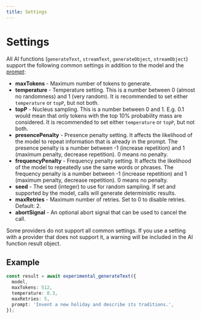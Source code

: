 ```yaml
---
title: Settings
---
```



# Settings

All AI functions (`generateText`, `streamText`, `generateObject`, `streamObject`) support the following common settings in addition to the model and the [prompt](/docs/ai-core/prompt):

- **maxTokens** - Maximum number of tokens to generate.
- **temperature** - Temperature setting.
  This is a number between 0 (almost no randomness) and 1 (very random).
  It is recommended to set either `temperature` or `topP`, but not both.
- **topP** - Nucleus sampling. This is a number between 0 and 1.
  E.g. 0.1 would mean that only tokens with the top 10% probability mass are considered.
  It is recommended to set either `temperature` or `topP`, but not both.
- **presencePenalty** - Presence penalty setting.
  It affects the likelihood of the model to repeat information that is already in the prompt.
  The presence penalty is a number between -1 (increase repetition) and 1 (maximum penalty, decrease repetition).
  0 means no penalty.
- **frequencyPenalty** - Frequency penalty setting.
  It affects the likelihood of the model to repeatedly use the same words or phrases.
  The frequency penalty is a number between -1 (increase repetition) and 1 (maximum penalty, decrease repetition).
  0 means no penalty.
- **seed** - The seed (integer) to use for random sampling.
  If set and supported by the model, calls will generate deterministic results.
- **maxRetries** - Maximum number of retries. Set to 0 to disable retries. Default: 2.
- **abortSignal** - An optional abort signal that can be used to cancel the call.

<Callout type="info">
  Some providers do not support all common settings. If you use a setting with a
  provider that does not support it, a warning will be included in the AI
  function result object.
</Callout>

## Example

```ts {3-5}
const result = await experimental_generateText({
  model,
  maxTokens: 512,
  temperature: 0.3,
  maxRetries: 5,
  prompt: 'Invent a new holiday and describe its traditions.',
});
```

